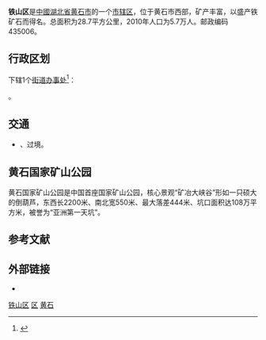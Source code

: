{{主条目消歧义|'''铁山'''重定向至此。关于[[唐朝|唐朝]]时期的地名“铁山”，请参见[[白云鄂博|白云鄂博]]。}}
{{Pathnav|中华人民共和国|黄石市}}
{{Infobox China County
|county  = 铁山区
|Photo = Tieshan-street-0100.jpg
|Photoname = 铁山区
|map = 
|map size = 
|Belong = [[湖北省|湖北省]][[黄石市|黄石市]]
|Types= [[市辖区|市辖区]]
|founded = 
|admincode = 435006
|seat = 
|officerTitle = 
|officer =
|division =
|town = 
|township =
|subdistrict = 
|post code = 
|phone code = 
|coordinate = 
|area = 28.7
|area land =  
|area water =  
|census yr = 2010
|pop = 57327<ref>[http://www.stats-hb.gov.cn/wzlm/tjgb/rkpcgb/fz/11022.htm 黄石市2010年第六次全国人口普查主要数据公报]{{Dead link|date=2018年11月 |bot=InternetArchiveBot |fix-attempted=yes }}</ref>
|density = 
|GDP = 
|web = http://www.hsdz.gov.cn/
}}

'''铁山区'''是[[中國|中國]][[湖北省|湖北省]][[黄石市|黄石市]]的一个[[市辖区|市辖区]]，位于黄石市西部，矿产丰富，以盛产铁矿石而得名。总面积为28.7平方公里，2010年人口为5.7万人。邮政编码435006。

== 行政区划 ==
{{commonscat|Tieshan}}
{{PAGENAMEBASE}}下辖1个[[街道办事处|街道办事处]]<ref>{{PRC admin/ref sgc|42/02/05}}</ref>：

{{PRC admin/children|42/02/05}}。

== 交通 ==
* {{中国国道名|106}}、{{中国国道名|316}}过境。

==黄石国家矿山公园==
黄石国家矿山公园是中国首座国家矿山公园，核心景观“矿冶大峡谷”形如一只硕大的倒葫芦，东西长2200米、南北宽550米、最大落差444米、坑口面积达108万平方米，被誉为“亚洲第一天坑”。

== 参考文献 ==
{{reflist}}

== 外部链接 ==
* {{Official website|http://www.hsdz.gov.cn/|name=黄石经济技术开发区·黄石市铁山区人民政府}}

{{铁山区行政区划}}
{{黄石市行政区划}}
{{湖北行政区划}}
{{武汉城市圈}}

[[Category:铁山区|]]
[[Category:黄石区县市|区]]
[[Category:湖北市辖区|黄石]]